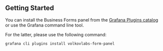 ## Getting Started

You can install the Business Forms panel from the [Grafana Plugins catalog](https://grafana.com/grafana/plugins/volkovlabs-form-panel/) or use the Grafana command line tool.

For the latter, please use the following command:

```sh
grafana cli plugins install volkovlabs-form-panel
```
